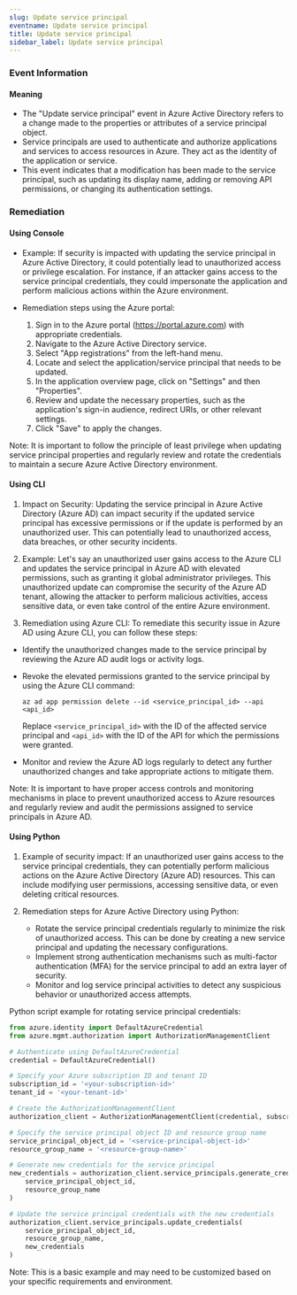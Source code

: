 ```yaml
--- 
slug: Update service principal
eventname: Update service principal
title: Update service principal
sidebar_label: Update service principal
---
```

                       
### Event Information

#### Meaning

- The "Update service principal" event in Azure Active Directory refers to a change made to the properties or attributes of a service principal object.
- Service principals are used to authenticate and authorize applications and services to access resources in Azure. They act as the identity of the application or service.
- This event indicates that a modification has been made to the service principal, such as updating its display name, adding or removing API permissions, or changing its authentication settings.

### Remediation

#### Using Console

- Example: If security is impacted with updating the service principal in Azure Active Directory, it could potentially lead to unauthorized access or privilege escalation. For instance, if an attacker gains access to the service principal credentials, they could impersonate the application and perform malicious actions within the Azure environment.

- Remediation steps using the Azure portal:
  1. Sign in to the Azure portal (https://portal.azure.com) with appropriate credentials.
  2. Navigate to the Azure Active Directory service.
  3. Select "App registrations" from the left-hand menu.
  4. Locate and select the application/service principal that needs to be updated.
  5. In the application overview page, click on "Settings" and then "Properties".
  6. Review and update the necessary properties, such as the application's sign-in audience, redirect URIs, or other relevant settings.
  7. Click "Save" to apply the changes.

Note: It is important to follow the principle of least privilege when updating service principal properties and regularly review and rotate the credentials to maintain a secure Azure Active Directory environment.

#### Using CLI

1. Impact on Security: Updating the service principal in Azure Active Directory (Azure AD) can impact security if the updated service principal has excessive permissions or if the update is performed by an unauthorized user. This can potentially lead to unauthorized access, data breaches, or other security incidents.

2. Example: Let's say an unauthorized user gains access to the Azure CLI and updates the service principal in Azure AD with elevated permissions, such as granting it global administrator privileges. This unauthorized update can compromise the security of the Azure AD tenant, allowing the attacker to perform malicious activities, access sensitive data, or even take control of the entire Azure environment.

3. Remediation using Azure CLI: To remediate this security issue in Azure AD using Azure CLI, you can follow these steps:

- Identify the unauthorized changes made to the service principal by reviewing the Azure AD audit logs or activity logs.
- Revoke the elevated permissions granted to the service principal by using the Azure CLI command:
  ```
  az ad app permission delete --id <service_principal_id> --api <api_id>
  ```
  Replace `<service_principal_id>` with the ID of the affected service principal and `<api_id>` with the ID of the API for which the permissions were granted.

- Monitor and review the Azure AD logs regularly to detect any further unauthorized changes and take appropriate actions to mitigate them.

Note: It is important to have proper access controls and monitoring mechanisms in place to prevent unauthorized access to Azure resources and regularly review and audit the permissions assigned to service principals in Azure AD.

#### Using Python

1. Example of security impact: If an unauthorized user gains access to the service principal credentials, they can potentially perform malicious actions on the Azure Active Directory (Azure AD) resources. This can include modifying user permissions, accessing sensitive data, or even deleting critical resources.

2. Remediation steps for Azure Active Directory using Python:
   - Rotate the service principal credentials regularly to minimize the risk of unauthorized access. This can be done by creating a new service principal and updating the necessary configurations.
   - Implement strong authentication mechanisms such as multi-factor authentication (MFA) for the service principal to add an extra layer of security.
   - Monitor and log service principal activities to detect any suspicious behavior or unauthorized access attempts.

Python script example for rotating service principal credentials:
```python
from azure.identity import DefaultAzureCredential
from azure.mgmt.authorization import AuthorizationManagementClient

# Authenticate using DefaultAzureCredential
credential = DefaultAzureCredential()

# Specify your Azure subscription ID and tenant ID
subscription_id = '<your-subscription-id>'
tenant_id = '<your-tenant-id>'

# Create the AuthorizationManagementClient
authorization_client = AuthorizationManagementClient(credential, subscription_id)

# Specify the service principal object ID and resource group name
service_principal_object_id = '<service-principal-object-id>'
resource_group_name = '<resource-group-name>'

# Generate new credentials for the service principal
new_credentials = authorization_client.service_principals.generate_credential(
    service_principal_object_id,
    resource_group_name
)

# Update the service principal credentials with the new credentials
authorization_client.service_principals.update_credentials(
    service_principal_object_id,
    resource_group_name,
    new_credentials
)
```

Note: This is a basic example and may need to be customized based on your specific requirements and environment.


 